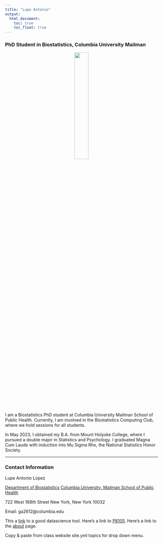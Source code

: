 ```yaml
---
title: "Lupe Antonio"
output: 
  html_document:
    toc: true
    toc_float: true
---
```


### PhD Student in Biostatistics, Columbia University Mailman

<center>
![](images/senior_profile.jpg){width=30%}
</center>


I am a Biostatistics PhD student at Columbia University Mailman School of Public Health. Currently, I am involved in the Biostatistics Computing Club, where we hold sessions for all students.

In May 2023, I obtained my B.A. from Mount Holyoke College, where I pursued a double major in Statistics and Psychology. I graduated Magna Cum Laude with induction into Mu Sigma Rho, the National Statistics Honor Society.


---

### Contact Information

Lupe Antonio Lopez

[Department of Biostatistics](https://www.publichealth.columbia.edu/academics/departments/biostatistics)
[Columbia University, Mailman School of Public Health](https://www.publichealth.columbia.edu/)

722 West 168th Street 
New York, New York 10032

Email: ga2612@columbia.edu




This a [link](https://www.google.com/) to a good datascience tool. Here's a link to [P8105](https://p8105.com/). Here's a link to the [about](about.html) page.


Copy & paste from class website site.yml topics for drop down menu. 
